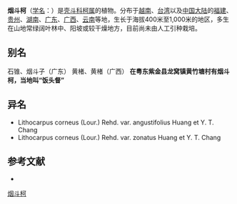 {{Speciesbox
| name = 烟斗柯
| status = 
| status_system = 
| image =
| genus = Lithocarpus
| species = corneus
| authority = (Lour.) Rehd.
| subdivision_ranks =[[变种|变种]]
| subdivision =
* 烟斗柯 ''L. c.'' var. ''corneus''
* [[环鳞头斗柯|环鳞头斗柯]] ''L. c.'' var. ''zonatus''
* [[窄叶烟斗柯|窄叶烟斗柯]] ''L. c.'' var. ''angustifolius''
* [[多果烟斗柯|多果烟斗柯]] ''L. c.'' var. ''fructuosus''
* [[海南烟斗柯|海南烟斗柯]] ''L. c.'' var. ''hainanensis''
* [[皱叶烟斗柯|皱叶烟斗柯]] ''L. c.'' var. ''rhytidophyllus''
}}

'''烟斗柯'''（[[学名|学名]]：{{lang|la|''Lithocarpus corneus''}}）是[[壳斗科|壳斗科]][[柯属|柯属]]的植物。分布于[[越南|越南]]、[[台湾|台湾]]以及[[中国大陆|中国大陆]]的[[福建|福建]]、[[贵州|贵州]]、[[湖南|湖南]]、[[广东|广东]]、[[广西|广西]]、[[云南|云南]]等地，生长于海拔400米至1,000米的地区，多生在山地常绿阔叶林中、阳坡或较干燥地方，目前尚未由人工引种栽培。

== 别名 ==
石锥、烟斗子（广东） 黄楮、黄楮（广西）
'''在粤东紫金县龙窝镇黄竹塘村有烟斗柯，当地叫“饭头督”'''

== 异名 ==
* Lithocarpus corneus (Lour.) Rehd. var. angustifolius Huang et Y. T. Chang
* Lithocarpus corneus (Lour.) Rehd. var. zonatus Huang et Y. T. Chang

== 参考文献 ==
<div class="references-small">
* {{cite web| url =http://www.bioinfo.cn/db05/KmzwSpecies.php?action=view&id=7842| title =烟斗柯（原变种）| work =《中国高等植物数据库全库》| publisher =中国科学院微生物研究所| author =昆明植物研究所| accessdate =2009-02-24| deadurl =yes| archiveurl =https://web.archive.org/web/20160305054722/http://www.bioinfo.cn/db05/KmzwSpecies.php?action=view&id=7842| archivedate =2016-03-05}}
</div>
{{Taxonbar|from=Q1865324}}

[[Category:柯属|烟斗柯]]


{{植物小作品}}